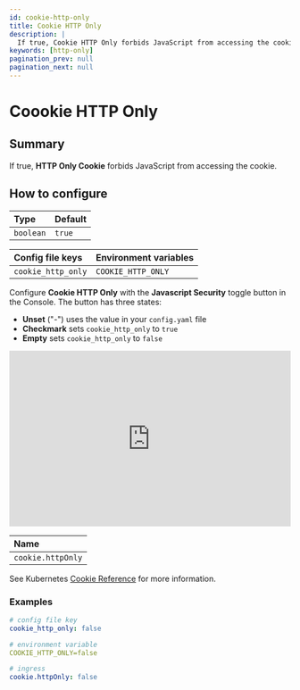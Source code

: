 ```yaml
---
id: cookie-http-only
title: Cookie HTTP Only
description: |
  If true, Cookie HTTP Only forbids JavaScript from accessing the cookie.
keywords: [http-only]
pagination_prev: null
pagination_next: null
---
```



# Coookie HTTP Only

## Summary

If true, **HTTP Only Cookie** forbids JavaScript from accessing the cookie.

## How to configure

| **Type** | **Default** |
| :--- | :--- |
| `boolean` | `true` |

<Tabs>
<TabItem value="Core" label="Core">

| **Config file keys** | **Environment variables** |
| :--- | :--- |
| `cookie_http_only` | `COOKIE_HTTP_ONLY` |

</TabItem>
<TabItem value="Enterprise" label="Enterprise">

Configure **Cookie HTTP Only** with the **Javascript Security** toggle button in the Console. The button has three states:
- **Unset** ("-") uses the value in your `config.yaml` file
- **Checkmark** sets `cookie_http_only` to `true`
- **Empty** sets `cookie_http_only` to `false`

<iframe width="100%" height="315" src="https://www.youtube.com/embed/q5YD73I6HMk" title="YouTube video player" frameborder="0" allow="accelerometer; autoplay; clipboard-write; encrypted-media; gyroscope; picture-in-picture; web-share" allowfullscreen></iframe>

</TabItem>
<TabItem value="Kubernetes" label="Kubernetes">

| **Name** |
| :--- |
| `cookie.httpOnly` |

See Kubernetes [Cookie Reference](/docs/deploying/k8s/reference#cookie) for more information.

</TabItem>
</Tabs>

### Examples

```yaml
# config file key
cookie_http_only: false

# environment variable
COOKIE_HTTP_ONLY=false

# ingress
cookie.httpOnly: false
```
